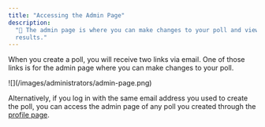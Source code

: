 ```yaml
---
title: "Accessing the Admin Page"
description:
  "👑 The admin page is where you can make changes to your poll and view its
  results."
---
```


When you create a poll, you will receive two links via email. One of those links
is for the admin page where you can make changes to your poll.

<Frame caption="The buttons at the top of the page are only visible on the admin page">
  ![](/images/administrators/admin-page.png)
</Frame>

Alternatively, if you log in with the same email address you used to create the
poll, you can access the admin page of any poll you created through the
[profile page](https://rallly.co/profile).
